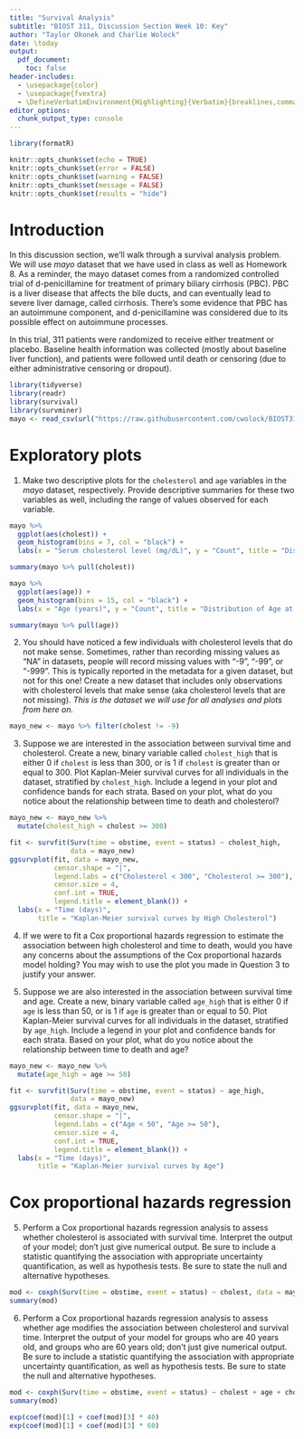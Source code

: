 ```yaml
---
title: "Survival Analysis"
subtitle: "BIOST 311, Discussion Section Week 10: Key"
author: "Taylor Okonek and Charlie Wolock"
date: \today
output: 
  pdf_document:
    toc: false
header-includes:
  - \usepackage{color}
  - \usepackage{fvextra}
  - \DefineVerbatimEnvironment{Highlighting}{Verbatim}{breaklines,commandchars=\\\{\}}
editor_options: 
  chunk_output_type: console
---
```


```r
library(formatR)

knitr::opts_chunk$set(echo = TRUE)
knitr::opts_chunk$set(error = FALSE)
knitr::opts_chunk$set(warning = FALSE)
knitr::opts_chunk$set(message = FALSE)
knitr::opts_chunk$set(results = "hide")
```

# Introduction

In this discussion section, we'll walk through a survival analysis problem. We will use *mayo* dataset that we have used in class as well as Homework 8. As a reminder, the mayo dataset comes from a randomized controlled trial of d-penicillamine for treatment of primary biliary cirrhosis (PBC). PBC is a liver disease that affects the bile ducts, and can eventually lead to severe liver damage, called cirrhosis. There’s some evidence that PBC has an autoimmune component, and d-penicillamine was considered due to its possible effect on autoimmune processes.

In this trial, 311 patients were randomized to receive either treatment or placebo. Baseline health information was collected (mostly about baseline liver function), and patients were followed until death or censoring (due to either administrative censoring or dropout).

```r
library(tidyverse)
library(readr)
library(survival)
library(survminer)
mayo <- read_csv(url("https://raw.githubusercontent.com/cwolock/BIOST311/main/Datasets/mayo.csv"))
```

# Exploratory plots

1. Make two descriptive plots for the `cholesterol` and `age` variables in the *mayo* dataset, respectively. Provide descriptive summaries for these two variables as well, including the range of values observed for each variable.

```r
mayo %>%
  ggplot(aes(cholest)) +
  geom_histogram(bins = 7, col = "black") +
  labs(x = "Serum cholesterol level (mg/dL)", y = "Count", title = "Distribution of Serum cholesterol level")

summary(mayo %>% pull(cholest))

mayo %>%
  ggplot(aes(age)) +
  geom_histogram(bins = 15, col = "black") +
  labs(x = "Age (years)", y = "Count", title = "Distribution of Age at randomization")

summary(mayo %>% pull(age))
```

\textcolor{blue}{The distribution of serum cholesterol levels is very right-skewed, with the minumum being -9 mg/dL, and the maximum being 1775 mg/dL. The individuals with -9 mg/dL recorded are likely missing values. The mean serum cholesterol level in our dataset is 336 mg/dL, which is very high.}

\textcolor{blue}{The distribution of age is roughly symmetric, with the minumum age being 26 years, and the maximum being 78 years. The mean age at randomization in our dataset is 50 mg/dL.}

2. You should have noticed a few individuals with cholesterol levels that do not make sense. Sometimes, rather than recording missing values as "NA" in datasets, people will record missing values with "-9", "-99", or "-999". This is typically reported in the metadata for a given dataset, but not for this one! Create a new dataset that includes only observations with cholesterol levels that make sense (aka cholesterol levels that are not missing). *This is the dataset we will use for all analyses and plots from here on.*

```r
mayo_new <- mayo %>% filter(cholest != -9)
```

3. Suppose we are interested in the association between survival time and cholesterol. Create a new, binary variable called `cholest_high` that is either 0 if `cholest` is less than 300, or is 1 if `cholest` is greater than or equal to 300. Plot Kaplan-Meier survival curves for all individuals in the dataset, stratified by `cholest_high`. Include a legend in your plot and confidence bands for each strata. Based on your plot, what do you notice about the relationship between time to death and cholesterol? 

```r
mayo_new <- mayo_new %>%
  mutate(cholest_high = cholest >= 300)

fit <- survfit(Surv(time = obstime, event = status) ~ cholest_high,
               data = mayo_new)
ggsurvplot(fit, data = mayo_new,
           censor.shape = "|",
           legend.labs = c("Cholesterol < 300", "Cholesterol >= 300"),
           censor.size = 4,
           conf.int = TRUE,
           legend.title = element_blank()) +
  labs(x = "Time (days)",
       title = "Kaplan-Meier survival curves by High Cholesterol") 
```

\textcolor{blue}{Prior to 1000 days, those with high cholesterol seem to have a higher probability of survival than those with low cholesterol. After 1000 days, those with low cholesterol seem to have a higher probability of survival than those with high cholesterol.}

4. If we were to fit a Cox proportional hazards regression to estimate the association between high cholesterol and time to death, would you have any concerns about the assumptions of the Cox proportional hazards model holding? You may wish to use the plot you made in Question 3 to justify your answer.

\textcolor{blue}{The proportional hazards assumption would certainly not hold, since the survival curves for high and low cholesterol groups cross.}

5. Suppose we are also interested in the association between survival time and age. Create a new, binary variable called `age_high` that is either 0 if `age` is less than 50, or is 1 if `age` is greater than or equal to 50. Plot Kaplan-Meier survival curves for all individuals in the dataset, stratified by `age_high`. Include a legend in your plot and confidence bands for each strata. Based on your plot, what do you notice about the relationship between time to death and age? 

```r
mayo_new <- mayo_new %>%
  mutate(age_high = age >= 50)

fit <- survfit(Surv(time = obstime, event = status) ~ age_high,
               data = mayo_new)
ggsurvplot(fit, data = mayo_new,
           censor.shape = "|",
           legend.labs = c("Age < 50", "Age >= 50"),
           censor.size = 4,
           conf.int = TRUE,
           legend.title = element_blank()) +
  labs(x = "Time (days)",
       title = "Kaplan-Meier survival curves by Age") 
```

\textcolor{blue}{Perhaps unsurprisingly, those who are younger seem to have a higher probability of survival than those who are older.}

# Cox proportional hazards regression

5. Perform a Cox proportional hazards regression analysis to assess whether cholesterol is associated with survival time. Interpret the output of your model; don't just give numerical output. Be sure to include a statistic quantifying the association with appropriate uncertainty quantification, as well as hypothesis tests. Be sure to state the null and alternative hypotheses. 

```r
mod <- coxph(Surv(time = obstime, event = status) ~ cholest, data = mayo_new)
summary(mod)
```

\textcolor{blue}{We estimate the hazard ratio of death comparing groups one mg/dL apart in cholesterol is 1.001, with the group with higher cholesterol having the higher hazard. The data would not be surprising if the true hazard ratio were between 1.001 and 1.002. We reject the null hypothesis of a hazard ratio of 1 against the alternative that the hazard ratio is not equal to 1 (p < 0.001). There is significant evidence of an association between cholesterol and instantaneous risk of death.}

6. Perform a Cox proportional hazards regression analysis to assess whether age modifies the association between cholesterol and survival time. Interpret the output of your model for groups who are 40 years old, and groups who are 60 years old; don't just give numerical output. Be sure to include a statistic quantifying the association with appropriate uncertainty quantification, as well as hypothesis tests. Be sure to state the null and alternative hypotheses. 

```r
mod <- coxph(Surv(time = obstime, event = status) ~ cholest + age + cholest:age, data = mayo_new)
summary(mod)

exp(coef(mod)[1] + coef(mod)[3] * 40)
exp(coef(mod)[1] + coef(mod)[3] * 60)
```


\textcolor{blue}{We estimate the hazard ratio of death comparing groups one mg/dL apart in cholesterol is 1.0017 for those who are 40 years old, with the group with higher cholesterol having the higher hazard. We estimate the hazard ratio of death comparing groups one mg/dL apart in cholesterol is 1.0009 for those who are 60 years old, with the group with higher cholesterol having the higher hazard. The data would not be surprising if the true ratio of hazards ratios were between 0.9999 and 1.000. We fail to reject the null hypothesis of a ratio of hazard ratios of 1 against the alternative that the ratio of hazard ratios is not equal to 1 (p = 0.291). We do not have statistically significant evidence of age modifiying the association between cholesterol and instantaneous risk of death.}
